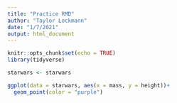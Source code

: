 ```yaml
---
title: "Practice RMD"
author: "Taylor Lockmann"
date: "1/7/2021"
output: html_document
---
```


```r
knitr::opts_chunk$set(echo = TRUE)
library(tidyverse)
```

```r
starwars <- starwars

ggplot(data = starwars, aes(x = mass, y = height))+ 
  geom_point(color = "purple")
```


